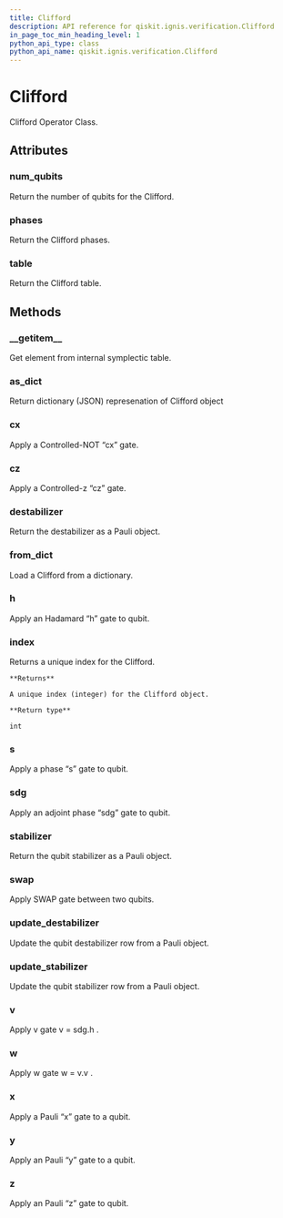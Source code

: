```yaml
---
title: Clifford
description: API reference for qiskit.ignis.verification.Clifford
in_page_toc_min_heading_level: 1
python_api_type: class
python_api_name: qiskit.ignis.verification.Clifford
---
```


# Clifford

<Class id="qiskit.ignis.verification.Clifford" isDedicatedPage={true} github="https://github.com/qiskit-community/qiskit-ignis/tree/stable/0.3/qiskit/ignis/verification/randomized_benchmarking/Clifford.py" signature="Clifford(num_qubits=None, table=None, phases=None)" modifiers="class">
  Clifford Operator Class.

  ## Attributes

  <span id="clifford-num-qubits" />

  ### num\_qubits

  <Attribute id="qiskit.ignis.verification.Clifford.num_qubits">
    Return the number of qubits for the Clifford.
  </Attribute>

  <span id="clifford-phases" />

  ### phases

  <Attribute id="qiskit.ignis.verification.Clifford.phases">
    Return the Clifford phases.
  </Attribute>

  <span id="clifford-table" />

  ### table

  <Attribute id="qiskit.ignis.verification.Clifford.table">
    Return the Clifford table.
  </Attribute>

  ## Methods

  <span id="clifford-getitem" />

  ### \_\_getitem\_\_

  <Function id="qiskit.ignis.verification.Clifford.__getitem__" signature="Clifford.__getitem__(index)">
    Get element from internal symplectic table.
  </Function>

  <span id="clifford-as-dict" />

  ### as\_dict

  <Function id="qiskit.ignis.verification.Clifford.as_dict" signature="Clifford.as_dict()">
    Return dictionary (JSON) represenation of Clifford object
  </Function>

  <span id="clifford-cx" />

  ### cx

  <Function id="qiskit.ignis.verification.Clifford.cx" signature="Clifford.cx(qubit_ctrl, qubit_trgt)">
    Apply a Controlled-NOT “cx” gate.
  </Function>

  <span id="clifford-cz" />

  ### cz

  <Function id="qiskit.ignis.verification.Clifford.cz" signature="Clifford.cz(qubit_ctrl, qubit_trgt)">
    Apply a Controlled-z “cz” gate.
  </Function>

  <span id="clifford-destabilizer" />

  ### destabilizer

  <Function id="qiskit.ignis.verification.Clifford.destabilizer" signature="Clifford.destabilizer(row)">
    Return the destabilizer as a Pauli object.
  </Function>

  <span id="clifford-from-dict" />

  ### from\_dict

  <Function id="qiskit.ignis.verification.Clifford.from_dict" signature="Clifford.from_dict(clifford_dict)" modifiers="classmethod">
    Load a Clifford from a dictionary.
  </Function>

  <span id="clifford-h" />

  ### h

  <Function id="qiskit.ignis.verification.Clifford.h" signature="Clifford.h(qubit)">
    Apply an Hadamard “h” gate to qubit.
  </Function>

  <span id="clifford-index" />

  ### index

  <Function id="qiskit.ignis.verification.Clifford.index" signature="Clifford.index()">
    Returns a unique index for the Clifford.

    **Returns**

    A unique index (integer) for the Clifford object.

    **Return type**

    int
  </Function>

  <span id="clifford-s" />

  ### s

  <Function id="qiskit.ignis.verification.Clifford.s" signature="Clifford.s(qubit)">
    Apply a phase “s” gate to qubit.
  </Function>

  <span id="clifford-sdg" />

  ### sdg

  <Function id="qiskit.ignis.verification.Clifford.sdg" signature="Clifford.sdg(qubit)">
    Apply an adjoint phase “sdg” gate to qubit.
  </Function>

  <span id="clifford-stabilizer" />

  ### stabilizer

  <Function id="qiskit.ignis.verification.Clifford.stabilizer" signature="Clifford.stabilizer(qubit)">
    Return the qubit stabilizer as a Pauli object.
  </Function>

  <span id="clifford-swap" />

  ### swap

  <Function id="qiskit.ignis.verification.Clifford.swap" signature="Clifford.swap(qubit0, qubit1)">
    Apply SWAP gate between two qubits.
  </Function>

  <span id="clifford-update-destabilizer" />

  ### update\_destabilizer

  <Function id="qiskit.ignis.verification.Clifford.update_destabilizer" signature="Clifford.update_destabilizer(qubit, pauli)">
    Update the qubit destabilizer row from a Pauli object.
  </Function>

  <span id="clifford-update-stabilizer" />

  ### update\_stabilizer

  <Function id="qiskit.ignis.verification.Clifford.update_stabilizer" signature="Clifford.update_stabilizer(qubit, pauli)">
    Update the qubit stabilizer row from a Pauli object.
  </Function>

  <span id="clifford-v" />

  ### v

  <Function id="qiskit.ignis.verification.Clifford.v" signature="Clifford.v(qubit)">
    Apply v gate v = sdg.h .
  </Function>

  <span id="clifford-w" />

  ### w

  <Function id="qiskit.ignis.verification.Clifford.w" signature="Clifford.w(qubit)">
    Apply w gate w = v.v .
  </Function>

  <span id="clifford-x" />

  ### x

  <Function id="qiskit.ignis.verification.Clifford.x" signature="Clifford.x(qubit)">
    Apply a Pauli “x” gate to a qubit.
  </Function>

  <span id="clifford-y" />

  ### y

  <Function id="qiskit.ignis.verification.Clifford.y" signature="Clifford.y(qubit)">
    Apply an Pauli “y” gate to a qubit.
  </Function>

  <span id="clifford-z" />

  ### z

  <Function id="qiskit.ignis.verification.Clifford.z" signature="Clifford.z(qubit)">
    Apply an Pauli “z” gate to qubit.
  </Function>
</Class>

